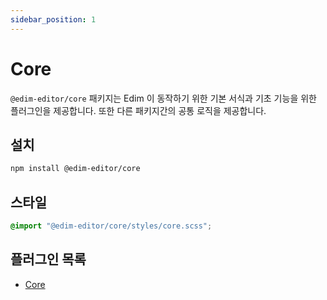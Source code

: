 ```yaml
---
sidebar_position: 1
---
```


# Core 

`@edim-editor/core` 패키지는 Edim 이 동작하기 위한 기본 서식과 기초 기능을 위한 플러그인을 제공합니다. 또한 다른 패키지간의 공통 로직을 제공합니다.

## 설치

```bash
npm install @edim-editor/core
```

## 스타일

```css title="src/index.scss"
@import "@edim-editor/core/styles/core.scss";
```

## 플러그인 목록

- [Core](./plugins/core.md)